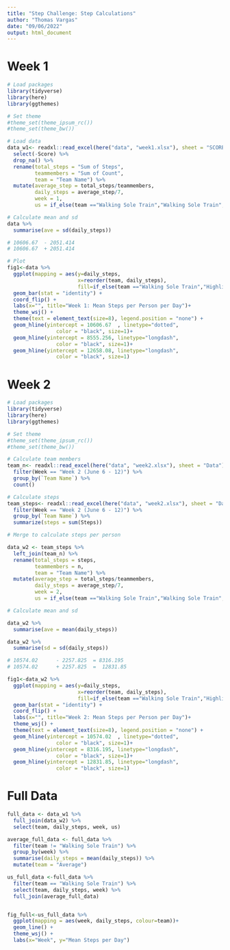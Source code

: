 ---
title: "Step Challenge: Step Calculations"
author: "Thomas Vargas"
date: "09/06/2022"
output: html_document
---

# Week 1

```{r week1, include=FALSE}

# Load packages
library(tidyverse)
library(here)
library(ggthemes)

# Set theme
#theme_set(theme_ipsum_rc())
#theme_set(theme_bw())

# Load data
data_w1<- readxl::read_excel(here("data", "week1.xlsx"), sheet = "SCORES") %>%
  select(-Score) %>%
  drop_na() %>%
  rename(total_steps = "Sum of Steps",
         teammembers = "Sum of Count",
         team = "Team Name") %>%
  mutate(average_step = total_steps/teammembers,
         daily_steps = average_step/7,
         week = 1,
         us = if_else(team =="Walking Sole Train","Walking Sole Train","Average"))

# Calculate mean and sd
data %>%
  summarise(ave = sd(daily_steps))

# 10606.67	- 2051.414		
# 10606.67	+ 2051.414		

# Plot
fig1<-data %>%
  ggplot(mapping = aes(y=daily_steps,
                       x=reorder(team, daily_steps),
                       fill=if_else(team =="Walking Sole Train","Highlighted","Normal"))) +
  geom_bar(stat = "identity") +
  coord_flip() +
  labs(x="", title="Week 1: Mean Steps per Person per Day")+
  theme_wsj() +
  theme(text = element_text(size=8), legend.position = "none") +
  geom_hline(yintercept = 10606.67	, linetype="dotted", 
                color = "black", size=1)+
  geom_hline(yintercept = 8555.256, linetype="longdash", 
                color = "black", size=1)+
  geom_hline(yintercept = 12658.08, linetype="longdash", 
                color = "black", size=1)

```

# Week 2

```{r week2, include=FALSE}

# Load packages
library(tidyverse)
library(here)
library(ggthemes)

# Set theme
#theme_set(theme_ipsum_rc())
#theme_set(theme_bw())

# Calculate team members
team_n<- readxl::read_excel(here("data", "week2.xlsx"), sheet = "Data") %>%
  filter(Week == "Week 2 (June 6 - 12)") %>%
  group_by(`Team Name`) %>%
  count()

# Calculate steps
team_steps<- readxl::read_excel(here("data", "week2.xlsx"), sheet = "Data") %>%
  filter(Week == "Week 2 (June 6 - 12)") %>%
  group_by(`Team Name`) %>%
  summarize(steps = sum(Steps))

# Merge to calculate steps per person

data_w2 <- team_steps %>%
  left_join(team_n) %>%
  rename(total_steps = steps,
         teammembers = n,
         team = "Team Name") %>%
  mutate(average_step = total_steps/teammembers,
         daily_steps = average_step/7, 
         week = 2,
         us = if_else(team =="Walking Sole Train","Walking Sole Train","Average"))

# Calculate mean and sd

data_w2 %>%
  summarise(ave = mean(daily_steps))

data_w2 %>%
  summarise(sd = sd(daily_steps))

# 10574.02		- 2257.825	= 8316.195			
# 10574.02		+ 2257.825	=  12831.85		

fig1<-data_w2 %>%
  ggplot(mapping = aes(y=daily_steps,
                       x=reorder(team, daily_steps),
                       fill=if_else(team =="Walking Sole Train","Highlighted","Normal"))) +
  geom_bar(stat = "identity") +
  coord_flip() +
  labs(x="", title="Week 2: Mean Steps per Person per Day")+
  theme_wsj() +
  theme(text = element_text(size=8), legend.position = "none") +
  geom_hline(yintercept = 10574.02	, linetype="dotted", 
                color = "black", size=1)+
  geom_hline(yintercept = 8316.195, linetype="longdash", 
                color = "black", size=1)+
  geom_hline(yintercept = 12831.85, linetype="longdash", 
                color = "black", size=1)

```
# Full Data
```{r}
full_data <- data_w1 %>%
  full_join(data_w2) %>%
  select(team, daily_steps, week, us)

average_full_data <- full_data %>%
  filter(team != "Walking Sole Train") %>%
  group_by(week) %>%
  summarise(daily_steps = mean(daily_steps)) %>%
  mutate(team = "Average")

us_full_data <-full_data %>%
  filter(team == "Walking Sole Train") %>%
  select(team, daily_steps, week) %>%
  full_join(average_full_data)


fig_full<-us_full_data %>%
  ggplot(mapping = aes(week, daily_steps, colour=team))+
  geom_line() + 
  theme_wsj() +
  labs(x="Week", y="Mean Steps per Day")



```

